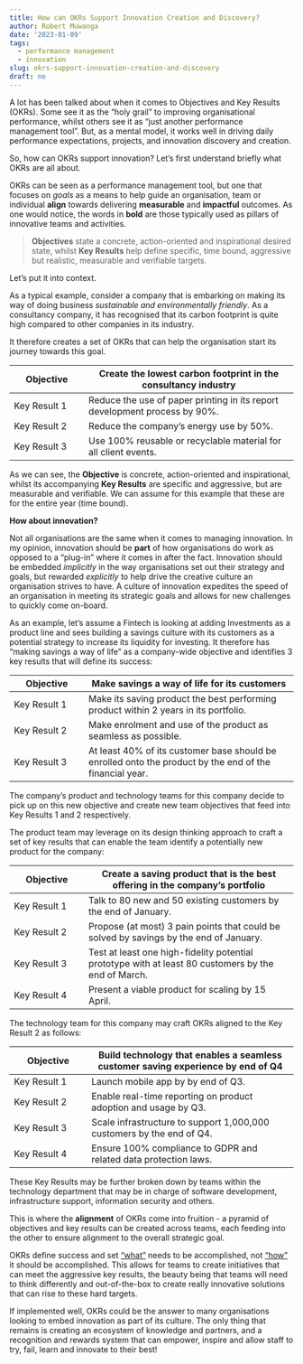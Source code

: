 ```yaml
---
title: How can OKRs Support Innovation Creation and Discovery?
author: Robert Muwanga
date: '2023-01-09'
tags:
  - performance management
  - innovation
slug: okrs-support-innovation-creation-and-discovery
draft: no
---
```


A lot has been talked about when it comes to Objectives and Key Results (OKRs). Some see it as the "holy grail" to improving organisational performance, whilst others see it as "just another performance management tool". But, as a mental model, it works well in driving daily performance expectations, projects, and innovation discovery and creation.

So, how can OKRs support innovation? Let's first understand briefly what OKRs are all about.

OKRs can be seen as a performance management tool, but one that focuses on *goals* as a means to help guide an organisation, team or individual **align** towards delivering **measurable** and **impactful** outcomes. As one would notice, the words in **bold** are those typically used as pillars of innovative teams and activities.

> **Objectives** state a concrete, action-oriented and inspirational desired state, whilst **Key Results** help define specific, time bound, aggressive but realistic, measurable and verifiable targets.

Let's put it into context.

As a typical example, consider a company that is embarking on making its way of doing business *sustainable and environmentally friendly*. As a consultancy company, it has recognised that its carbon footprint is quite high compared to other companies in its industry.

It therefore creates a set of OKRs that can help the organisation start its journey towards this goal.

| Objective    | Create the lowest carbon footprint in the consultancy industry             |
|-------------------|-----------------------------------------------------|
| Key Result 1 | Reduce the use of paper printing in its report development process by 90%. |
| Key Result 2 | Reduce the company's energy use by 50%.                                    |
| Key Result 3 | Use 100% reusable or recyclable material for all client events.            |

As we can see, the **Objective** is concrete, action-oriented and inspirational, whilst its accompanying **Key Results** are specific and aggressive, but are measurable and verifiable. We can assume for this example that these are for the entire year (time bound).

**How about innovation?**

Not all organisations are the same when it comes to managing innovation. In my opinion, innovation should be **part** of how organisations do work as opposed to a "plug-in" where it comes in after the fact. Innovation should be embedded *implicitly* in the way organisations set out their strategy and goals, but rewarded *explicitly* to help drive the creative culture an organisation strives to have. A culture of innovation expedites the speed of an organisation in meeting its strategic goals and allows for new challenges to quickly come on-board.

As an example, let's assume a Fintech is looking at adding Investments as a product line and sees building a savings culture with its customers as a potential strategy to increase its liquidity for investing. It therefore has "making savings a way of life" as a company-wide objective and identifies 3 key results that will define its success:

| Objective    | Make savings a way of life for its customers                                                            |
|-------------------|-----------------------------------------------------|
| Key Result 1 | Make its saving product the best performing product within 2 years in its portfolio.                    |
| Key Result 2 | Make enrolment and use of the product as seamless as possible.                                          |
| Key Result 3 | At least 40% of its customer base should be enrolled onto the product by the end of the financial year. |

The company's product and technology teams for this company decide to pick up on this new objective and create new team objectives that feed into Key Results 1 and 2 respectively.

The product team may leverage on its design thinking approach to craft a set of key results that can enable the team identify a potentially new product for the company:

| Objective    | Create a saving product that is the best offering in the company's portfolio                        |
|-------------------|-----------------------------------------------------|
| Key Result 1 | Talk to 80 new and 50 existing customers by the end of January.                                     |
| Key Result 2 | Propose (at most) 3 pain points that could be solved by savings by the end of January.              |
| Key Result 3 | Test at least one high-fidelity potential prototype with at least 80 customers by the end of March. |
| Key Result 4 | Present a viable product for scaling by 15 April.                                                   |

The technology team for this company may craft OKRs aligned to the Key Result 2 as follows:

| Objective    | Build technology that enables a seamless customer saving experience by end of Q4 |
|--------------------|----------------------------------------------------|
| Key Result 1 | Launch mobile app by by end of Q3.                                               |
| Key Result 2 | Enable real-time reporting on product adoption and usage by Q3.                  |
| Key Result 3 | Scale infrastructure to support 1,000,000 customers by the end of Q4.            |
| Key Result 4 | Ensure 100% compliance to GDPR and related data protection laws.                 |

These Key Results may be further broken down by teams within the technology department that may be in charge of software development, infrastructure support, information security and others.

This is where the **alignment** of OKRs come into fruition - a pyramid of objectives and key results can be created across teams, each feeding into the other to ensure alignment to the overall strategic goal.

OKRs define success and set ["what"]{.underline} needs to be accomplished, not ["how"]{.underline} it should be accomplished. This allows for teams to create initiatives that can meet the aggressive key results, the beauty being that teams will need to think differently and out-of-the-box to create really innovative solutions that can rise to these hard targets.

If implemented well, OKRs could be the answer to many organisations looking to embed innovation as part of its culture. The only thing that remains is creating an ecosystem of knowledge and partners, and a recognition and rewards system that can empower, inspire and allow staff to try, fail, learn and innovate to their best!
